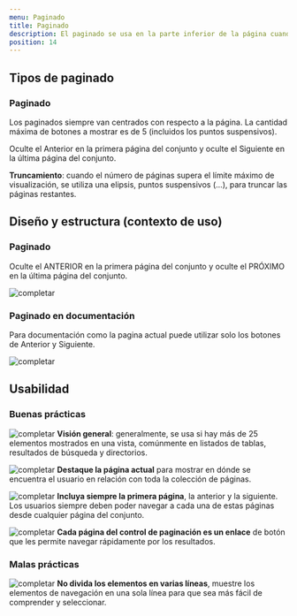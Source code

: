 ```yaml
---
menu: Paginado
title: Paginado
description: El paginado se usa en la parte inferior de la página cuando hay demasiados resultados de búsqueda para evitar que el usuario se sienta abrumado por la cantidad de información.
position: 14
---
```




## Tipos de paginado

### Paginado

Los paginados siempre van centrados con respecto a la página. La cantidad máxima de botones a mostrar es de 5 (incluidos los puntos suspensivos). 

Oculte el Anterior en la primera página del conjunto y oculte el Siguiente en la última página del conjunto. 

**Truncamiento**: cuando el número de páginas supera el límite máximo de visualización, se utiliza una elipsis, puntos suspensivos (…), para truncar las páginas restantes.

<!-- codigo -->

<div class="d-grid justify-content-center my-5">
  <div className="mt-3 mb-4">
    <Pagination pages={3} ariaLabel="Ejemplo de paginación simple" />
  </div>
  <div className="mb-4">
    <Pagination pages={13} default={6} ariaLabel="Ejemplo de paginación compleja" />
  </div>
</div>


## Diseño y estructura (contexto de uso)

### Paginado

Oculte el ANTERIOR en la primera página del conjunto y oculte el PRÓXIMO en la última página del conjunto.

![completar](/componentes/paginado/paginado-1.svg)

### Paginado en documentación

Para documentación como la pagina actual puede utilizar solo los botones de Anterior y Siguiente.

![completar](/componentes/paginado/paginado-2.svg)

## Usabilidad

### Buenas prácticas

![completar](/bxs-check-circle.svg) **Visión general**: generalmente, se usa si hay más de 25 elementos mostrados en una vista, comúnmente en listados de tablas, resultados de búsqueda y directorios. 

![completar](/bxs-check-circle.svg) **Destaque la página actual** para mostrar en dónde se encuentra el usuario en relación con toda la colección de páginas. 

![completar](/bxs-check-circle.svg) **Incluya siempre la primera página**, la anterior y la siguiente. Los usuarios siempre deben poder navegar a cada una de estas páginas desde cualquier página del conjunto. 

![completar](/bxs-check-circle.svg) **Cada página del control de paginación es un enlace** de botón que les permite navegar rápidamente por los resultados.

### Malas prácticas

![completar](/bxs-x-circle.svg) **No divida los elementos en varias líneas**, muestre los elementos de navegación en una sola línea para que sea más fácil de comprender y seleccionar.